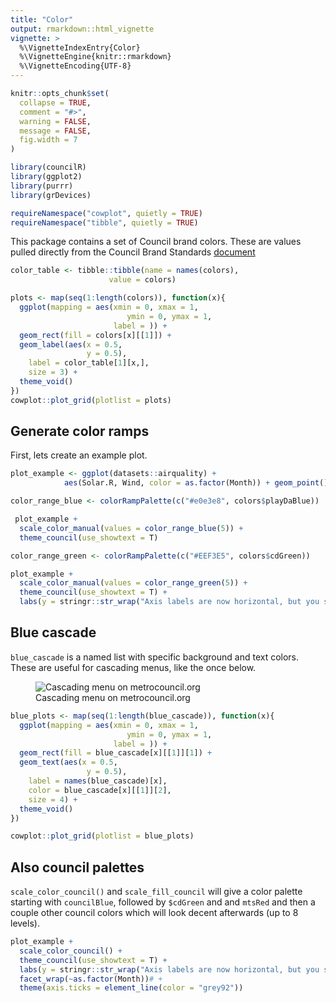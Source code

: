 ```yaml
---
title: "Color"
output: rmarkdown::html_vignette
vignette: >
  %\VignetteIndexEntry{Color}
  %\VignetteEngine{knitr::rmarkdown}
  %\VignetteEncoding{UTF-8}
---
```


```r
knitr::opts_chunk$set(
  collapse = TRUE,
  comment = "#>",
  warning = FALSE,
  message = FALSE,
  fig.width = 7
)
```

```r
library(councilR)
library(ggplot2)
library(purrr)
library(grDevices)

requireNamespace("cowplot", quietly = TRUE)
requireNamespace("tibble", quietly = TRUE)
```

This package contains a set of Council brand colors. These are values pulled directly from the Council Brand Standards [document](https://www.metrotransit.org/Data/Sites/1/media/logos/brand_standards.pdf)

```r
color_table <- tibble::tibble(name = names(colors),
                      value = colors)

plots <- map(seq(1:length(colors)), function(x){
  ggplot(mapping = aes(xmin = 0, xmax = 1,
                          ymin = 0, ymax = 1,
                       label = )) +
  geom_rect(fill = colors[x][[1]]) +
  geom_label(aes(x = 0.5,
                 y = 0.5),
    label = color_table[1][x,],
    size = 3) +
  theme_void()
})
cowplot::plot_grid(plotlist = plots)
```


## Generate color ramps   

First, lets create an example plot.

```r
plot_example <- ggplot(datasets::airquality) + 
            aes(Solar.R, Wind, color = as.factor(Month)) + geom_point()
```


```r
color_range_blue <- colorRampPalette(c("#e0e3e8", colors$playDaBlue))

 plot_example +
  scale_color_manual(values = color_range_blue(5)) +
  theme_council(use_showtext = T)

```
```r
color_range_green <- colorRampPalette(c("#EEF3E5", colors$cdGreen))

plot_example +
  scale_color_manual(values = color_range_green(5)) +
  theme_council(use_showtext = T) +
  labs(y = stringr::str_wrap("Axis labels are now horizontal, but you still need to insert some code to wrap long labels", width = 15))

```

## Blue cascade  

`blue_cascade` is a named list with specific background and text colors. These are useful for cascading menus, like the once below.

![Cascading menu on metrocouncil.org](blue_cascade_menu.png)

```r
blue_plots <- map(seq(1:length(blue_cascade)), function(x){
  ggplot(mapping = aes(xmin = 0, xmax = 1,
                          ymin = 0, ymax = 1,
                       label = )) +
  geom_rect(fill = blue_cascade[x][[1]][1]) +
  geom_text(aes(x = 0.5,
                 y = 0.5),
    label = names(blue_cascade)[x],
    color = blue_cascade[x][[1]][2],
    size = 4) +
  theme_void()
})

cowplot::plot_grid(plotlist = blue_plots)
```


## Also council palettes

`scale_color_council()` and `scale_fill_council` will give a color palette starting with `councilBlue`, followed by `$cdGreen` and and `mtsRed` and then a couple other council colors which will look decent afterwards (up to 8 levels).

```r

plot_example +
  scale_color_council() +
  theme_council(use_showtext = T) +
  labs(y = stringr::str_wrap("Axis labels are now horizontal, but you still need to insert some code to wrap long labels", width = 15)) +
  facet_wrap(~as.factor(Month))# +
  theme(axis.ticks = element_line(color = "grey92"))

```
